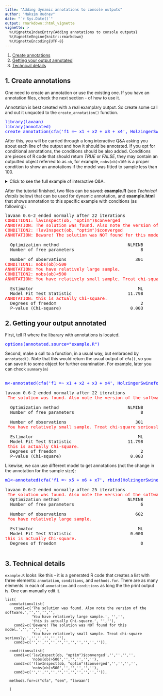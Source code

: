 ```yaml
---
title: "Adding dynamic annotations to console outputs"
author: "Maksim Rudnev"
date: "`r Sys.Date()`"
output: rmarkdown::html_vignette
vignette: >
  %\VignetteIndexEntry{Adding annotations to console outputs}
  %\VignetteEngine{knitr::rmarkdown}
  %\VignetteEncoding{UTF-8}
---
```



1. [Create annotations](#create-annotations)
2. [Getting your output annotated](#getting-your-output-annotated)
3. [Technical details](#technical-details)


## 1. Create annotations


One need to create an annotation or use the existing one. If you have an annotation files, check the next section - of how to use it.

Annotation is best created with a real examplary output. So create some call and out it unquoted to the `create_annotation()` function.


<pre><span style="color:blue">library(lavaan)
library(annotated)
create_annotation(cfa('f1 =~ x1 + x2 + x3 + x4', HolzingerSwineford1939))
</pre>

After this, you will be carried through a long interactive Q&A asking you about each line of the output and how it should be annotated. If you opt for conditional annotations, the conditions should be also added. Conditions are pieces of R code that should return *TRUE* or *FALSE*, they may contain an outputted object referred to as `ob`, for example, `nobs(ob)<100` is a proper condition to show an annotations if the model was fitted to sample less than 100.

<details>
  <summary>
    Click to see the full example of interactive Q&A.
  </summary>

```

[1] lavaan 0.6-2 ended normally after 22 iterations
[2] 
[3]   Optimization method                           NLMINB
[4]   Number of free parameters                          8
[5] 
[6]   Number of observations                           301
[7] 
[8]   Estimator                                         ML
[9]   Model Fit Test Statistic                      11.798
[10]   Degrees of freedom                                 2
[11]   P-value (Chi-square)                           0.003
Above is the output you are going to annotate.

---------------------------------------------------------------------------

Would you like to make annotations conditional?
You will be prompted to add conditions for every line of current output. 

1: Yes
2: No

Selection: 1

---------------------------------------------------------------------------

Every condition will be saved as an R script. You can refer to the output object of the initial call as 'ob'.
Now I am going to return it line by line so you can add your annotations.
If you do not want to comment the line, just press 'Enter'.
---------------------------------------------------------------------------

[1] lavaan 0.6-2 ended normally after 22 iterations
Is it conditional? 

1: Yes
2: No

Selection: 1
---------------------------------------------------------------------------

What is condition 1? lavInspect(m, "optim")$converged

---------------------------------------------------------------------------

Annotate (condition 1): The solution was found. Also note the version of the software.

---------------------------------------------------------------------------

What is condition 2? !lavInspect(m, "optim")$converged

---------------------------------------------------------------------------

Annotate (condition 2): Beware! The solution was NOT found for this model.

---------------------------------------------------------------------------

Need to add another (last) condition? 

1: Yes
2: No

Selection: 2
---------------------------------------------------------------------------

[2] 
[3]   Optimization method                           NLMINB
Is it conditional? 

1: Yes
2: No

Selection: 2
---------------------------------------------------------------------------

Annotate: 
[4]   Number of free parameters                          8
Is it conditional? 

1: Yes
2: No

Selection: 2

---------------------------------------------------------------------------

Annotate: 
[5] 
[6]   Number of observations                           301
Is it conditional? 

1: Yes
2: No

Selection: 1

---------------------------------------------------------------------------

What is condition 1? nobs(ob)>500

---------------------------------------------------------------------------

Annotate (condition 1): You have relatively large sample.

---------------------------------------------------------------------------

What is condition 2? nobs(ob)<500

---------------------------------------------------------------------------

Annotate (condition 2): You have relatively small sample. Treat chi-square seriously.

---------------------------------------------------------------------------

Need to add another (last) condition? 

1: Yes
2: No

Selection: 2

---------------------------------------------------------------------------

[7] 
[8]   Estimator                                         ML
Is it conditional? 

1: Yes
2: No

Selection: 2

---------------------------------------------------------------------------

Annotate: 
[9]   Model Fit Test Statistic                      11.798
Is it conditional? 

1: Yes
2: No

Selection: 2

---------------------------------------------------------------------------

Annotate: this is actually Chi-square.

---------------------------------------------------------------------------

[10]   Degrees of freedom                                 2
Is it conditional? 

1: Yes
2: No

Selection: 2

---------------------------------------------------------------------------

Annotate: 

---------------------------------------------------------------------------

[11]   P-value (Chi-square)                           0.003
Is it conditional? 

1: Yes
2: No

Selection: 2

---------------------------------------------------------------------------

Annotate: 

---------------------------------------------------------------------------

It's over. Press Enter and have a look at the annotated. 

---------------------------------------------------------------------------

lavaan 0.6-2 ended normally after 22 iterations 
CONDITION: lavInspect(m, "optim")$converged
ANNOTATION: The solution was found. Also note the version of the software.
CONDITION: !lavInspect(m, "optim")$converged
ANNOTATION: Beware! The solution was NOT found for this model.

 

  Optimization method                           NLMINB 

  Number of free parameters                          8 

 

  Number of observations                           301 
CONDITION: nobs(ob)>500
ANNOTATION: You have relatively large sample.
CONDITION: nobs(ob)<500
ANNOTATION: You have relatively small sample. Tread chi-square seriously.

 

  Estimator                                         ML 

  Model Fit Test Statistic                      11.798 
CONDITION: 
ANNOTATION: this is actually Chi-square.

  Degrees of freedom                                 2 

  P-value (Chi-square)                           0.003 
  
---------------------------------------------------------------------------

How do I save the annotations?

1: + Save as R-script for future use with 'annotate' function.
2:   Save as html as the static example.

Enter one or more numbers separated by spaces, or an empty line to cancel
1: 1 2

---------------------------------------------------------------------------

To which functions this annotation is applicable? separate by spaces e.g., lavaan::cfa cfa:  cfa sem lavaan

---------------------------------------------------------------------------

Give this file a name with .R extension: example.R

---------------------------------------------------------------------------

Entries are saved to example.R. You can manually edit them later.
all done.

```

</details>


After the tutorial finished, two files can be saved: **example.R** (see *Technical details* below) that can be used for dynamic annotation, and **example.html** that shows annotation to this specific example with conditions (as following):


<pre>lavaan 0.6-2 ended normally after 22 iterations<br><span style='color:red;'>CONDITION1: lavInspect(ob, "optim")$converged<br>ANNOTATION: The solution was found. Also note the version of the software.<br>CONDITION2: !lavInspect(ob, "optim")$converged<br>ANNOTATION: Beware! The solution was NOT found for this model.<br></span><br><span style='color:red;'></span>  Optimization method                           NLMINB<br><span style='color:red;'></span>  Number of free parameters                          8<br><span style='color:red;'></span><br><span style='color:red;'></span>  Number of observations                           301<br><span style='color:red;'>CONDITION1: nobs(ob)>500<br>ANNOTATION: You have relatively large sample.<br>CONDITION2: nobs(ob)<500<br>ANNOTATION: You have relatively small sample. Treat chi-square seriously.<br></span><br><span style='color:red;'></span>  Estimator                                         ML<br><span style='color:red;'></span>  Model Fit Test Statistic                      11.798<br><span style='color:red;'>ANNOTATION: this is actually Chi-square.<br></span>  Degrees of freedom                                 2<br><span style='color:red;'></span>  P-value (Chi-square)                           0.003<br><span style='color:red;'></span></pre>



## 2. Getting your output annotated

First, tell R where the libarary with annotations is located.

<pre><span style="color:blue">options(annotated.source="example.R")
</span></pre>


Second, make a call to a function, in a usual way, but embraced by `annotated()`. Note that this would return the usual output of `cfa()`, so you can save it to some object for further examination. For example, later you can check `summary(m)`

<pre>
 <span style="color:blue"> 
m<-annotated(cfa('f1 =~ x1 + x2 + x3 + x4', HolzingerSwineford1939))</span>

lavaan 0.6-2 ended normally after 22 iterations
 <span style="color:red">The solution was found. Also note the version of the software. </span>

  Optimization method                           NLMINB
  Number of free parameters                          8

  Number of observations                           301
 <span style="color:red">You have relatively small sample. Treat chi-square seriously. </span>

  Estimator                                         ML
  Model Fit Test Statistic                      11.798
 <span style="color:red">this is actually Chi-square.</span>
  Degrees of freedom                                 2
  P-value (Chi-square)                           0.003
</pre>

Likewise,  we can use different model to get annotations (not the change in the annotation for the sample size): 
<pre>
<span style="color:blue">m1<-annotated(cfa('f1 =~ x5 + x6 + x7', rbind(HolzingerSwineford1939, HolzingerSwineford1939)  )) </span>

lavaan 0.6-2 ended normally after 25 iterations
 <span style="color:red">The solution was found. Also note the version of the software. </span>
  Optimization method                           NLMINB
  Number of free parameters                          6

  Number of observations                           602
 <span style="color:red">You have relatively large sample.  </span>

  Estimator                                         ML
  Model Fit Test Statistic                       0.000
<span style="color:red">this is actually Chi-square. </span>
  Degrees of freedom                                 0
 </pre>
  
  

## 3. Technical details

`example.R` looks like this - it is a generated R code that creates a list with three elements: `annotation`, `conditions`, and `methods.for`. There are as many elements in each of `annotation` and `conditions` as long the the print output is. One can manually edit it.

```
list(
  annotation=list(
    cond1=c('The solution was found. Also note the version of the software.','','','','',
            'You have relatively large sample.', '','',
            'this is actually Chi-square.', '',''),
    cond2=c('Beware! The solution was NOT found for this model.','','','','',
            'You have relatively small sample. Treat chi-square seriously.','','','','',''),
    cond3=c('','','','','','','','','','','')),
  
  conditions=list(
    cond1=c('lavInspect(ob, "optim")$converged','','','','',
            'nobs(ob)>500','','','','',''),
    cond2=c('!lavInspect(ob, "optim")$converged','','','','',
            'nobs(ob)<500','','','','',''),
    cond3=c('','','','','','','','','','','')),
  
  methods.for=c("cfa", "sem", "lavaan")
  
  )
```


